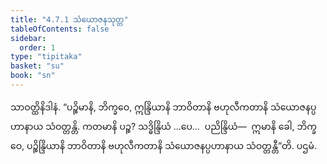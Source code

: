 ```yaml
---
title: "4.7.1 သံယောဇနသုတ္တ"
tableOfContents: false
sidebar:
  order: 1
type: "tipitaka"
basket: "su"
book: "sn"
---
```



<DynamicBreadcrumb />

<Division number="531" book="sn" e="ch" v="18" p="359">

<Paragraph number="1229" book="sn">
သာဝတ္ထိနိဒါနံ. “ပဉ္စိမာနိ, ဘိက္ခဝေ, ဣန္ဒြိယာနိ ဘာဝိတာနိ ဗဟုလီကတာနိ သံယောဇနပ္ပဟာနာယ သံဝတ္တန္တိ. ကတမာနိ ပဉ္စ? သဒ္ဓိန္ဒြိယံ …ပေ…  ပညိန္ဒြိယံ—  ဣမာနိ ခေါ, ဘိက္ခဝေ, ပဉ္စိန္ဒြိယာနိ ဘာဝိတာနိ ဗဟုလီကတာနိ သံယောဇနပ္ပဟာနာယ သံဝတ္တန္တီ”တိ.

</Paragraph>
</Division>

<Paragraph number="1230" type="center" book="sn">
ပဌမံ.
</Paragraph>